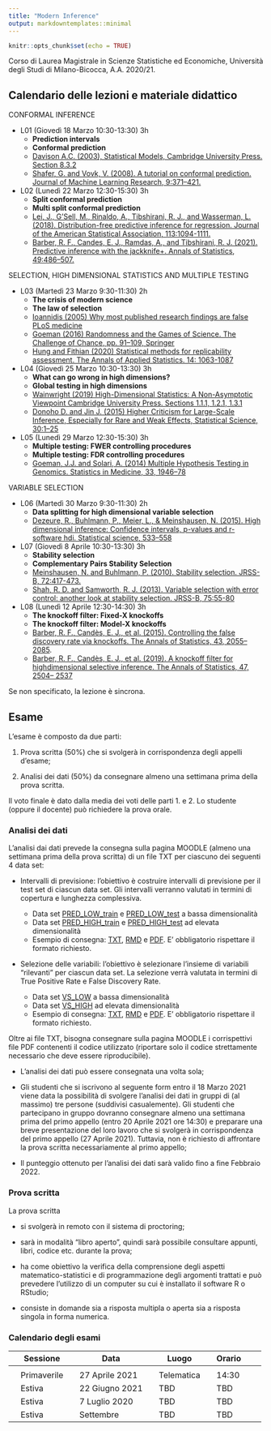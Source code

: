 ```yaml
---
title: "Modern Inference"
output: markdowntemplates::minimal
---
```


```r
knitr::opts_chunk$set(echo = TRUE)
```


Corso di Laurea Magistrale in Scienze Statistiche ed Economiche, Università degli Studi di Milano-Bicocca, A.A. 2020/21.


## Calendario delle lezioni e materiale didattico

CONFORMAL INFERENCE

* L01 (Giovedì 18 Marzo 10:30-13:30) 3h
   * **Prediction intervals**
   * **Conformal prediction**
   * [Davison A.C. (2003), Statistical Models, Cambridge University Press.  Section 8.3.2]()
   * [Shafer, G. and Vovk, V. (2008). A tutorial on conformal prediction. Journal of Machine Learning
Research, 9:371–421.](https://jmlr.org/papers/volume9/shafer08a/shafer08a.pdf)

* L02 (Lunedì 22 Marzo 12:30-15:30) 3h
   * **Split conformal prediction**
   * **Multi split conformal prediction**
   * [Lei, J., G'Sell, M., Rinaldo, A., Tibshirani, R. J., and Wasserman, L. (2018). Distribution-free
predictive inference for regression. Journal of the American Statistical Association, 113:1094-1111.](https://arxiv.org/pdf/1604.04173.pdf)
   * [Barber, R. F., Candes, E. J., Ramdas, A., and Tibshirani, R. J. (2021). Predictive inference with
the jackknife+. Annals of Statistics, 49:486–507.](https://arxiv.org/pdf/1905.02928.pdf)

SELECTION, HIGH DIMENSIONAL STATISTICS AND MULTIPLE TESTING

* L03 (Martedì 23 Marzo 9:30-11:30) 2h
   * **The crisis of modern science**
   * **The law of selection**
   * [Ioannidis (2005) Why most published research findings are false
PLoS medicine]()
   * [Goeman (2016) Randomness and the Games of Science. The Challenge of Chance, pp. 91–109, Springer]()
   * [Hung and Fithian (2020) Statistical methods for replicability assessment. The Annals of Applied Statistics. 14: 1063-1087](https://arxiv.org/pdf/1903.08747.pdf)
   
* L04 (Giovedì 25 Marzo 10:30-13:30) 3h
   * **What can go wrong in high dimensions?**
   * **Global testing in high dimensions**
   * [Wainwright (2019) High-Dimensional Statistics: A Non-Asymptotic Viewpoint
Cambridge University Press. Sections 1.1.1, 1.2.1, 1.3.1]()
   * [Donoho D. and Jin J. (2015) Higher Criticism for Large-Scale Inference, Especially for Rare and Weak Effects, Statistical Science, 30:1–25](http://www.stat.cmu.edu/~jiashun/Research/Selected/HC-Review.pdf)
   
* L05 (Lunedì 29 Marzo 12:30-15:30) 3h
   * **Multiple testing: FWER controlling procedures**
   * **Multiple testing: FDR controlling procedures**
   * [Goeman, J.J. and Solari, A. (2014) Multiple Hypothesis Testing in Genomics. Statistics in Medicine, 33, 1946--78]()

VARIABLE SELECTION

* L06 (Martedì 30 Marzo 9:30-11:30) 2h 
   * **Data splitting for high dimensional variable selection**
   * [Dezeure, R., Buhlmann, P., Meier, L., & Meinshausen, N. (2015). High dimensional
inference: Confidence intervals, p-values and r-software
hdi. Statistical science, 533–558](https://arxiv.org/pdf/1408.4026.pdf)
   
* L07 (Giovedì 8 Aprile 10:30-13:30) 3h 
   * **Stability selection**
   * **Complementary Pairs Stability Selection**
   * [Meinshausen, N. and Buhlmann, P. (2010). Stability selection. JRSS-B, 72:417-473.](https://arxiv.org/pdf/0809.2932.pdf)
   * [Shah, R. D. and Samworth, R. J. (2013). Variable selection with error control: another look at
stability selection. JRSS-B,
75:55-80](http://www.statslab.cam.ac.uk/~rjs57/rssb_1034.pdf)
   
* L08 (Lunedì 12 Aprile 12:30-14:30) 3h 
   * **The knockoff filter: Fixed-X knockoffs**
   * **The knockoff filter: Model-X knockoffs**
   * [Barber, R. F., Candès, E. J., et al. (2015). Controlling the false discovery rate via knockoffs. The Annals of Statistics, 43, 2055–2085](https://arxiv.org/pdf/1404.5609.pdf).
   * [Barber, R. F., Candès, E. J., et al. (2019). A knockoff filter for highdimensional
selective inference. The Annals of Statistics, 47, 2504–
2537](https://arxiv.org/pdf/1602.03574.pdf)

Se non specificato, la lezione è sincrona. 


## Esame
  
L’esame è composto da due parti:

1. Prova scritta (50%) che si svolgerà in corrispondenza degli appelli d'esame;

2. Analisi dei dati (50%) da consegnare almeno una settimana prima della prova scritta. 
  
Il voto finale è dato dalla media dei voti delle parti 1. e 2. Lo studente (oppure il docente) può richiedere la prova orale.

### Analisi dei dati

L'analisi dai dati prevede la consegna sulla pagina MOODLE (almeno una settimana prima della prova scritta) di un file TXT per ciascuno dei seguenti 4 data set: 

* Intervalli di previsione: l'obiettivo è costruire intervalli di previsione per il test set di ciascun data set. Gli intervalli verranno valutati in termini di copertura e lunghezza complessiva.

   * Data set [PRED_LOW_train](docs/data/PRED_LOW_train.txt) e [PRED_LOW_test](docs/data/PRED_LOW_test.txt) a bassa dimensionalità
   * Data set [PRED_HIGH_train]() e [PRED_HIGH_test]() ad elevata dimensionalità 
   * Esempio di consegna: [TXT](docs/data/2575_PRED_LOW.txt), [RMD](docs/data/2575_PRED_LOW.Rmd) e [PDF](docs/data/2575_PRED_LOW.pdf). E' obbligatorio rispettare il formato richiesto. 
 
* Selezione delle variabili: l'obiettivo è selezionare l'insieme di variabili "rilevanti" per ciascun data set. La selezione verrà valutata in termini di True Positive Rate e False Discovery Rate. 

   * Data set [VS_LOW](docs/data/VS_LOW.txt) a bassa dimensionalità
   * Data set [VS_HIGH](docs/data/VS_HIGH.txt) ad elevata dimensionalità 
   * Esempio di consegna: [TXT](docs/data/2575_VS_HIGH.txt), [RMD](docs/data/2575_VS_HIGH.Rmd) e [PDF](docs/data/2575_VS_HIGH.pdf). E' obbligatorio rispettare il formato richiesto. 
   
Oltre ai file TXT, bisogna consegnare sulla pagina MOODLE i corrispettivi file PDF contenenti il codice utilizzato (riportare solo il codice strettamente necessario che deve essere riproducibile). 

* L'analisi dei dati può essere consegnata una volta sola;

* Gli studenti che si iscrivono al seguente form entro il 18 Marzo 2021 viene data la possibilità di svolgere l'analisi dei dati in gruppi di (al massimo) tre persone (suddivisi casualemente). Gli studenti che partecipano in gruppo dovranno consegnare almeno una settimana prima del primo appello (entro 20 Aprile 2021 ore 14:30) e preparare una breve presentazione del loro lavoro che si svolgerà in corrispondenza del primo appello (27 Aprile 2021). Tuttavia, non è richiesto di affrontare la prova scritta necessariamente al primo appello;

* Il punteggio ottenuto per l'analisi dei dati sarà valido fino a fine Febbraio 2022. 

### Prova scritta

La prova scritta

* si svolgerà in remoto con il sistema di proctoring;

* sarà in modalità "libro aperto", quindi sarà possibile consultare appunti, libri, codice etc. durante la prova;

* ha come obiettivo la verifica della comprensione degli aspetti matematico-statistici e di programmazione degli argomenti trattati e può prevedere l'utilizzo di un computer su cui è installato il software R o RStudio; 

* consiste in domande sia a risposta multipla o aperta sia a risposta singola in forma numerica. 

### Calendario degli esami

|| Sessione || Data || Luogo  || Orario ||
|-|-|-|-|-|-|-|-|-|-|
||  || ||  ||  || ||
|| Primaverile || 27 Aprile 2021 || Telematica || 14:30 ||
|| Estiva || 22 Giugno 2021 || TBD || TBD ||
|| Estiva || 7 Luglio 2020 || TBD || TBD ||
|| Estiva || Settembre || TBD || TBD ||



